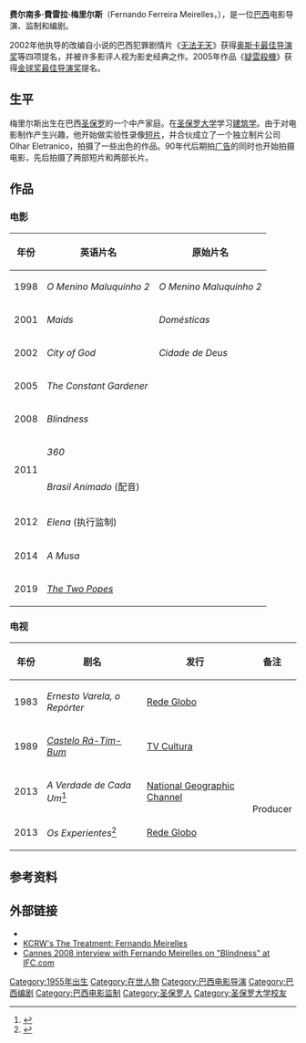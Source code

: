 {{noteTA
|T=zh-tw:費南多·梅雷萊斯;zh-cn:费尔南多·梅里尔斯;zh-hk:費蘭度·美拿里斯;
|G1=Show
|G2=Movie
|1=zh-tw:費南多;zh-cn:费尔南多;zh-hk:費蘭度;
|2=zh-tw:梅雷萊斯;zh-cn:梅里尔斯;zh-hk:美拿里斯;
|3=zh-tw:無法無天; zh-hk:無主之城;zh-hans:无法无天;
|4=zh-hans:疑云杀机;zh-hant:疑雲殺機;zh-cn:不朽的园丁;zh-hk:無國界追兇;zh-mo:無國界追兇;zh-sg:疑云杀机;zh-tw:疑雲殺機;
}}

{{Infobox person
| name =  费尔南多·梅里尔斯<br /><small>Fernando Meirelles</small>
| image = Fernando Meirelles - Österreichpremiere 360 Wiener Volkstheater 01.jpg
| image_size = 250px
| caption = 梅里尔斯出席電影《{{tsl|en|360 (film)|360 (電影)|360}}》的奧地利首映會
| birth_name = Fernando Ferreira Meirelles
| birth_date = {{Birth date and age|1955|11|9}}
| birth_place = 巴西[[聖保羅_(巴西)|圣保罗]]
| death_date =
| death_place =
| height =
| occupation = [[電影監製|電影監製]]、[[編劇|編劇]]、[[電影導演|電影導演]]
| spouse =
| children =
| years_active = 1982年至今
}}
'''费尔南多·費雷拉·梅里尔斯'''（Fernando Ferreira Meirelles，{{bd|1955年|11月9日||df=y}}），是一位[[巴西|巴西]]电影导演、监制和编剧。

2002年他执导的改编自小说的巴西犯罪剧情片《[[无法无天|无法无天]]》获得[[奥斯卡最佳导演奖|奥斯卡最佳导演奖]]等四项提名，并被许多影评人视为影史经典之作。2005年作品《[[疑雲殺機|疑雲殺機]]》获得[[金球奖最佳导演奖|金球奖最佳导演奖]]提名。

== 生平 ==
梅里尔斯出生在巴西[[圣保罗|圣保罗]]的一个中产家庭。在[[圣保罗大学|圣保罗大学]]学习[[建筑学|建筑学]]。由于对电影制作产生兴趣，他开始做实验性录像[[短片|短片]]，并合伙成立了一个独立制片公司Olhar Eletranico，拍摄了一些出色的作品。90年代后期拍[[广告|广告]]的同时也开始拍摄电影，先后拍摄了两部短片和两部长片。

==作品==
===电影===
{| class="wikitable"
|-
!年份
!英语片名
!原始片名
|-
| 1998
| ''O Menino Maluquinho 2''
| ''O Menino Maluquinho 2''
|- style=background:#efefef;
| 2001
| ''Maids''
| ''Domésticas''
|-
| 2002
| ''City of God''
| ''Cidade de Deus''
|- style=background:#efefef;
| 2005
| ''The Constant Gardener''
|
|-
| 2008
| ''Blindness''
|
|- style=background:#efefef;
|rowspan="2"|2011
| ''360''
|
|-
|''Brasil Animado'' (配音)
|
|-
| 2012
| ''Elena'' (执行监制)
|
|-
| 2014
| ''A Musa'' 
|
|-
| 2019
| ''[[教宗的承继|The Two Popes]]'' 
|
|}

===电视===
{| class="wikitable"
|-
!年份
!剧名
!发行
!备注
|-
|1983
|''Ernesto Varela, o Repórter''
|[[Rede_Globo|Rede Globo]]
|-
|1989
|''[[Castelo_Rá-Tim-Bum|Castelo Rá-Tim-Bum]]''
|[[TV_Cultura|TV Cultura]]
|-
|2013
|''A Verdade de Cada Um''<ref>{{Cite web |url=http://revistadecinema.uol.com.br/index.php/2013/03/fernando-meirelles-produz-serie-para-o-nat-geo/ |title="Fernando Meirelles produz série para o Nat Geo" |access-date=2014-09-08 |archive-date=2014-08-11 |archive-url=https://web.archive.org/web/20140811062717/http://revistadecinema.uol.com.br/index.php/2013/03/fernando-meirelles-produz-serie-para-o-nat-geo/ |dead-url=no }}</ref>
|[[National_Geographic_Channel|National Geographic Channel]]
|rowspan="2"|Producer
|-
|2013
|''Os Experientes''<ref>{{Cite web |url=http://www.d24am.com/plus/tv/nova-serie-de-fernando-meirelles-na-globo-tera-elenco-veterano/81228 |title="Nova série de Fernando Meirelles na Globo terá elenco veterano" |access-date=2014-09-08 |archive-date=2014-04-11 |archive-url=https://web.archive.org/web/20140411134755/http://www.d24am.com/plus/tv/nova-serie-de-fernando-meirelles-na-globo-tera-elenco-veterano/81228 |dead-url=no }}</ref>
|[[Rede_Globo|Rede Globo]]
|}

== 参考资料 ==
<references />

==外部链接==
*{{IMDb name|576987|Fernando Meirelles}}
* [http://www.kcrw.com/etc/programs/tt/tt060201fernando_meirelles KCRW's The Treatment: Fernando Meirelles] {{Wayback|url=http://www.kcrw.com/etc/programs/tt/tt060201fernando_meirelles |date=20080926215218 }}
* [https://web.archive.org/web/20080905030419/http://www.ifc.com/film/film-news/2008/05/cannes-08-fernando-meirelles-o.php Cannes 2008 interview with Fernando Meirelles on "Blindness" at IFC.com]

{{Authority control}}
{{DEFAULTSORT:Meirelles, Fernando}}  
[[Category:1955年出生|Category:1955年出生]]
[[Category:在世人物|Category:在世人物]]
[[Category:巴西电影导演|Category:巴西电影导演]]
[[Category:巴西编剧|Category:巴西编剧]]
[[Category:巴西电影监制|Category:巴西电影监制]]
[[Category:圣保罗人|Category:圣保罗人]]
[[Category:圣保罗大学校友|Category:圣保罗大学校友]]